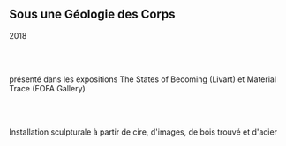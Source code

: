 
## Sous une Géologie des Corps
<Subtitle>2018</Subtitle>

<br />
<br />

présenté dans les expositions The States of Becoming (Livart) et Material Trace (FOFA Gallery)

<br />
<br />

Installation sculpturale à partir de cire, d'images, de bois trouvé et d'acier
